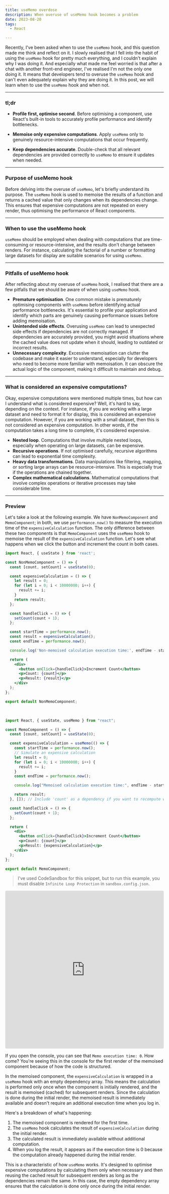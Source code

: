```yaml
---
title: useMemo overdose
description: When overuse of useMemo hook becomes a problem
date: 2023-08-20
tags:
  - React

---
```


Recently, I've been asked when to use the `useMemo` hook, and this question made me think and reflect on it. I slowly realised that I fell into the habit of using the `useMemo` hook for pretty much everything, and I couldn't explain why I was doing it. And especially what made me feel worried is that after a chat with another front-end engineer, I've realised I'm not the only one doing it. It means that developers tend to overuse the `useMemo` hook and can't even adequately explain why they are doing it. In this post, we will learn when to use the `useMemo` hook and when not.

---

### tl;dr

- **Profile first, optimise second**. Before optimising a component, use React's built-in tools to accurately profile performance and identify bottlenecks.

- **Memoise only expensive computations**. Apply `useMemo` only to genuinely resource-intensive computations that occur frequently.

- **Keep dependencies accurate**. Double-check that all relevant dependencies are provided correctly to `useMemo` to ensure it updates when needed.

---

### Purpose of useMemo hook

Before delving into the overuse of `useMemo`, let's briefly understand its purpose. The `useMemo` hook is used to memoise the results of a function and returns a cached value that only changes when its dependencies change. This ensures that expensive computations are not repeated on every render, thus optimising the performance of React components.

---

### When to use the useMemo hook

`useMemo` should be employed when dealing with computations that are time-consuming or resource-intensive, and the results don't change between renders. For instance, calculating the factorial of a number or formatting large datasets for display are suitable scenarios for using `useMemo`.

---

### Pitfalls of useMemo hook

After reflecting about my overuse of `useMemo` hook, I realised that there are a few pitfalls that we should be aware of when using `useMemo` hook.

- **Premature optimisation**. One common mistake is prematurely optimising components with `useMemo` before identifying actual performance bottlenecks. It's essential to profile your application and identify which parts are genuinely causing performance issues before adding memoisation.
- **Unintended side effects**. Overusing `useMemo` can lead to unexpected side effects if dependencies are not correctly managed. If dependencies are accurately provided, you might avoid situations where the cached value does not update when it should, leading to outdated or incorrect results.
- **Unnecessary complexity**. Excessive memoisation can clutter the codebase and make it easier to understand, especially for developers who need to become more familiar with memoisation. It can obscure the actual logic of the component, making it difficult to maintain and debug.

---

### What is considered an expensive computations?

Okay, expensive computations were mentioned multiple times, but how can I understand what is considered expensive? Well, it's hard to say, depending on the context. For instance, if you are working with a large dataset and need to format it for display, this is considered an expensive computation. However, if you are working with a small dataset, then this is not considered an expensive computation. In other words, if the computation takes a long time to complete, it's considered expensive.

- **Nested loop**. Computations that involve multiple nested loops, especially when operating on large datasets, can be expensive.
- **Recursive operations**. If not optimised carefully, recursive algorithms can lead to exponential time complexity.
- **Heavy data transformations**. Data manipulations like filtering, mapping, or sorting large arrays can be resource-intensive. This is especially true if the operations are chained together.
- **Complex mathematical calculations**. Mathematical computations that involve complex operations or iterative processes may take considerable time.

---

### Preview

Let's take a look at the following example. We have `NonMemoComponent` and `MemoComponent`; in both, we use `performance.now()` to measure the execution time of the `expensiveCalculation` function. The only difference between these two components is that `MemoComponent` uses the `useMemo` hook to memoise the result of the `expensiveCalculation` function. Let's see what happens when we click the button and increment the count in both cases.

```jsx:title=NonMemoComponent.jsx
import React, { useState } from 'react';

const NonMemoComponent = () => {
  const [count, setCount] = useState(0);

  const expensiveCalculation = () => {
    let result = 0;
    for (let i = 0; i < 10000000; i++) {
      result += i;
    }
    return result;
  };

  const handleClick = () => {
    setCount(count + 1);
  };

  const startTime = performance.now();
  const result = expensiveCalculation();
  const endTime = performance.now();

  console.log('Non-memoised calculation execution time:', endTime - startTime);

  return (
    <div>
      <button onClick={handleClick}>Increment Count</button>
      <p>Count: {count}</p>
      <p>Result: {result}</p>
    </div>
  );
};

export default NonMemoComponent;
```

<br />

```jsx:title=MemoComponent.jsx
import React, { useState, useMemo } from "react";

const MemoComponent = () => {
  const [count, setCount] = useState(0);

  const expensiveCalculation = useMemo(() => {
    const startTime = performance.now();
    // Simulate an expensive calculation
    let result = 0;
    for (let i = 0; i < 10000000; i++) {
      result += i;
    }
    const endTime = performance.now();

    console.log("Memoised calculation execution time:", endTime - startTime);

    return result;
  }, []); // Include 'count' as a dependency if you want to recompute when it changes.

  const handleClick = () => {
    setCount(count + 1);
  };

  return (
    <div>
      <button onClick={handleClick}>Increment Count</button>
      <p>Count: {count}</p>
      <p>Result: {expensiveCalculation}</p>
    </div>
  );
};

export default MemoComponent;
```

> I've used CodeSandbox for this snippet, but to run this example, you must disable `Infinite Loop Protection` in `sandbox.config.json`.

<iframe
  src="https://codesandbox.io/embed/memo-vs-nonmemo-demo-9nm9sx?expanddevtools=1&fontsize=14&hidenavigation=1&module=%2Fsrc%2FApp.js&theme=dark"
  style="width:100%; height:500px; border:0; border-radius: 4px; overflow:hidden;"
  title="memo-vs-nonmemo demo"
  allow="accelerometer; ambient-light-sensor; camera; encrypted-media; geolocation; gyroscope; hid; microphone; midi; payment; usb; vr; xr-spatial-tracking"
  sandbox="allow-forms allow-modals allow-popups allow-presentation allow-same-origin allow-scripts"
></iframe>

If you open the console, you can see that `Memo execution time: 0`. How come? You're seeing this in the console for the first render of the memoised component because of how the code is structured.

In the memoised component, the `expensiveCalculation` is wrapped in a `useMemo` hook with an empty dependency array. This means the calculation is performed only once when the component is initially rendered, and the result is memoised (cached) for subsequent renders. Since the calculation is done during the initial render, the memoised result is immediately available and doesn't require an additional execution time when you log in.

Here's a breakdown of what's happening:

1. The memoised component is rendered for the first time.
2. The `useMemo` hook calculates the result of `expensiveCalculation` during the initial render.
3. The calculated result is immediately available without additional computation.
4. When you log the result, it appears as if the execution time is 0 because the computation already happened during the initial render.

This is a characteristic of how `useMemo` works. It's designed to optimise expensive computations by calculating them only when necessary and then reusing the cached result for subsequent renders as long as the dependencies remain the same. In this case, the empty dependency array ensures that the calculation is done only once during the initial render.
